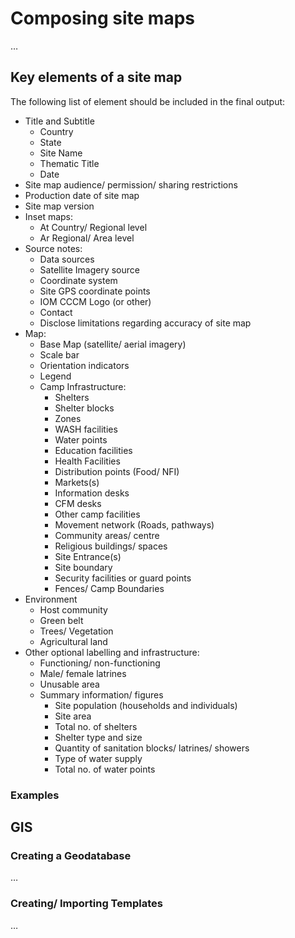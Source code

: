 # Composing site maps
...

## Key elements of a site map

The following list of element should be included in the final output:

- Title and Subtitle
  - Country 
  - State
  - Site Name
  - Thematic Title
  - Date
- Site map audience/ permission/ sharing restrictions 
- Production date of site map
- Site map version 
- Inset maps:
  - At Country/ Regional level
  - Ar Regional/ Area level
- Source notes:
  - Data sources
  - Satellite Imagery source
  - Coordinate system
  - Site GPS coordinate points
  - IOM CCCM Logo (or other)
  - Contact
  - Disclose limitations regarding accuracy of site map
- Map:
  - Base Map (satellite/ aerial imagery)
  - Scale bar
  - Orientation indicators
  - Legend
  - Camp Infrastructure:
    - Shelters
    - Shelter blocks
    - Zones
    - WASH facilities
    - Water points
    - Education facilities
    - Health Facilities
    - Distribution points (Food/ NFI)
    - Markets(s)
    - Information desks
    - CFM desks
    - Other camp facilities
    - Movement network (Roads, pathways)
    - Community areas/ centre
    - Religious buildings/ spaces
    - Site Entrance(s)
    - Site boundary 
    - Security facilities or guard points
    - Fences/ Camp Boundaries
 - Environment
    - Host community
    - Green belt
    - Trees/ Vegetation
    - Agricultural land
 - Other optional labelling and infrastructure:
    - Functioning/ non-functioning
    - Male/ female latrines
    - Unusable area
    - Summary information/ figures
      - Site population (households and individuals)
      - Site area
      - Total no. of shelters
      - Shelter type and size
      - Quantity of sanitation blocks/ latrines/ showers
      - Type of water supply
      - Total no. of water points

### Examples 

##  GIS

### Creating a Geodatabase
...

### Creating/ Importing Templates
...

